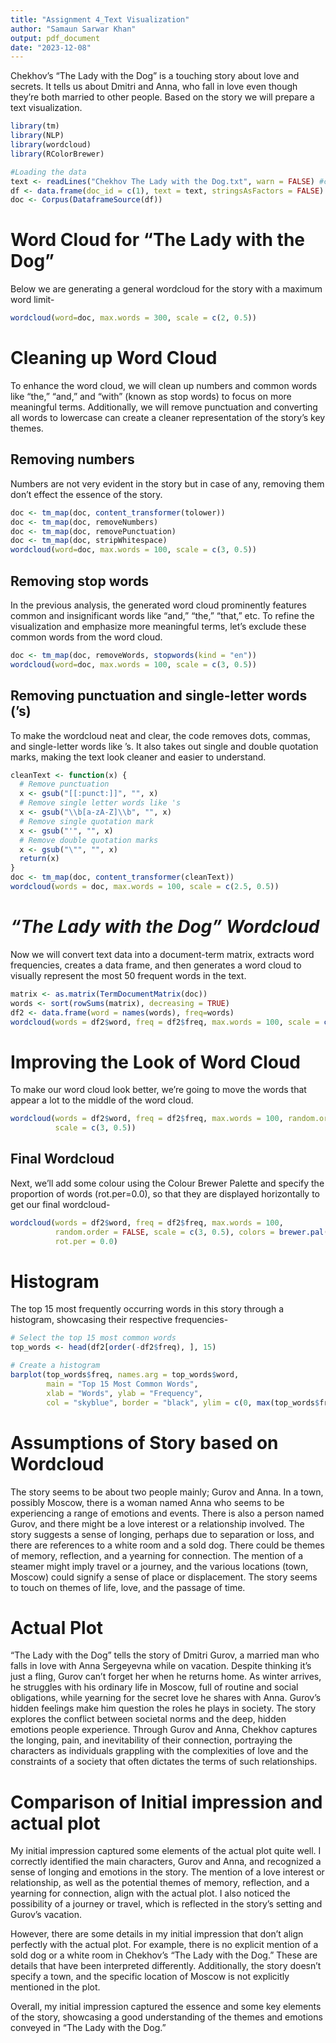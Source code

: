 ```yaml
---
title: "Assignment 4_Text Visualization"
author: "Samaun Sarwar Khan"
output: pdf_document
date: "2023-12-08"
---
```


Chekhov's "The Lady with the Dog" is a touching story about love and secrets. It tells us about Dmitri and Anna, who fall in love even though they're both married to other people. Based on the story we will prepare a text visualization.

```r
library(tm)
library(NLP)
library(wordcloud)
library(RColorBrewer)
```

```r
#Loading the data
text <- readLines("Chekhov The Lady with the Dog.txt", warn = FALSE) #converted pdf to txt
df <- data.frame(doc_id = c(1), text = text, stringsAsFactors = FALSE)
doc <- Corpus(DataframeSource(df))
```

Word Cloud for "The Lady with the Dog"
======================================

Below we are generating a general wordcloud for the story with a maximum word limit-

```r
wordcloud(word=doc, max.words = 300, scale = c(2, 0.5))
```

Cleaning up Word Cloud
=======================

To enhance the word cloud, we will clean up numbers and common words like "the," "and," and "with" (known as stop words) to focus on more meaningful terms. Additionally, we will remove punctuation and converting all words to lowercase can create a cleaner representation of the story's key themes.

Removing numbers
----------------

Numbers are not very evident in the story but in case of any, removing them don't effect the essence of the story.

```r
doc <- tm_map(doc, content_transformer(tolower))
doc <- tm_map(doc, removeNumbers)  
doc <- tm_map(doc, removePunctuation)
doc <- tm_map(doc, stripWhitespace)
wordcloud(word=doc, max.words = 100, scale = c(3, 0.5))
```

Removing stop words
-------------------

In the previous analysis, the generated word cloud prominently features common and insignificant words like "and," "the," "that," etc. To refine the visualization and emphasize more meaningful terms, let's exclude these common words from the word cloud.

```r
doc <- tm_map(doc, removeWords, stopwords(kind = "en"))
wordcloud(word=doc, max.words = 100, scale = c(3, 0.5))
```

Removing punctuation and single-letter words ('s)
--------------------------------------------------

To make the wordcloud neat and clear, the code removes dots, commas, and single-letter words like 's. It also takes out single and double quotation marks, making the text look cleaner and easier to understand.

```r
cleanText <- function(x) {
  # Remove punctuation
  x <- gsub("[[:punct:]]", "", x)
  # Remove single letter words like 's
  x <- gsub("\\b[a-zA-Z]\\b", "", x)
  # Remove single quotation mark
  x <- gsub("'", "", x)
  # Remove double quotation marks
  x <- gsub("\"", "", x)
  return(x)
}
doc <- tm_map(doc, content_transformer(cleanText))
wordcloud(words = doc, max.words = 100, scale = c(2.5, 0.5))
```
\newpage

*"The Lady with the Dog" Wordcloud*
===================================

Now we will convert text data into a document-term matrix, extracts word frequencies, creates a data frame, and then generates a word cloud to visually represent the most 50 frequent words in the text.

```r
matrix <- as.matrix(TermDocumentMatrix(doc))
words <- sort(rowSums(matrix), decreasing = TRUE)
df2 <- data.frame(word = names(words), freq=words)
wordcloud(words = df2$word, freq = df2$freq, max.words = 100, scale = c(2.5, 0.5))
```
\newpage

Improving the Look of Word Cloud
================================
To make our word cloud look better, we're going to move the words that appear a lot to the middle of the word cloud. 

```r
wordcloud(words = df2$word, freq = df2$freq, max.words = 100, random.order = FALSE, 
          scale = c(3, 0.5))
```
\newpage

Final Wordcloud
----------------

Next, we'll add some colour using the Colour Brewer Palette and specify the proportion of words (rot.per=0.0), so that they are displayed horizontally to get our final wordcloud-

```r
wordcloud(words = df2$word, freq = df2$freq, max.words = 100, 
          random.order = FALSE, scale = c(3, 0.5), colors = brewer.pal(4, "Dark2"), 
          rot.per = 0.0)
```

\newpage

Histogram
==========

The top 15 most frequently occurring words in this story through a histogram, showcasing their respective frequencies-

```r
# Select the top 15 most common words
top_words <- head(df2[order(-df2$freq), ], 15)

# Create a histogram
barplot(top_words$freq, names.arg = top_words$word, 
        main = "Top 15 Most Common Words",
        xlab = "Words", ylab = "Frequency",
        col = "skyblue", border = "black", ylim = c(0, max(top_words$freq) + 5), las = 3)
```

Assumptions of Story based on Wordcloud
========================================

The story seems to be about two people mainly; Gurov and Anna. In a town, possibly Moscow, there is a woman named Anna who seems to be experiencing a range of emotions and events. There is also a person named Gurov, and there might be a love interest or a relationship involved. The story suggests a sense of longing, perhaps due to separation or loss, and there are references to a white room and a sold dog. There could be themes of memory, reflection, and a yearning for connection. The mention of a steamer might imply travel or a journey, and the various locations (town, Moscow) could signify a sense of place or displacement. The story seems to touch on themes of life, love, and the passage of time.


Actual Plot
===========

"The Lady with the Dog" tells the story of Dmitri Gurov, a married man who falls in love with Anna Sergeyevna while on vacation. Despite thinking it's just a fling, Gurov can't forget her when he returns home. As winter arrives, he struggles with his ordinary life in Moscow, full of routine and social obligations, while yearning for the secret love he shares with Anna. Gurov's hidden feelings make him question the roles he plays in society. The story explores the conflict between societal norms and the deep, hidden emotions people experience. Through Gurov and Anna, Chekhov captures the longing, pain, and inevitability of their connection, portraying the characters as individuals grappling with the complexities of love and the constraints of a society that often dictates the terms of such relationships.

Comparison of Initial impression and actual plot
================================================

My initial impression captured some elements of the actual plot quite well. I correctly identified the main characters, Gurov and Anna, and recognized a sense of longing and emotions in the story. The mention of a love interest or relationship, as well as the potential themes of memory, reflection, and a yearning for connection, align with the actual plot. I also noticed the possibility of a journey or travel, which is reflected in the story's setting and Gurov's vacation.

However, there are some details in my initial impression that don't align perfectly with the actual plot. For example, there is no explicit mention of a sold dog or a white room in Chekhov's "The Lady with the Dog." These are details that have been interpreted differently. Additionally, the story doesn't specify a town, and the specific location of Moscow is not explicitly mentioned in the plot.

Overall, my initial impression captured the essence and some key elements of the story, showcasing a good understanding of the themes and emotions conveyed in "The Lady with the Dog."